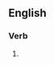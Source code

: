 ==English==

===Verb===
{{head|en|present participle}}

# {{present participle of|outspring|lang=en|nocat=1}}